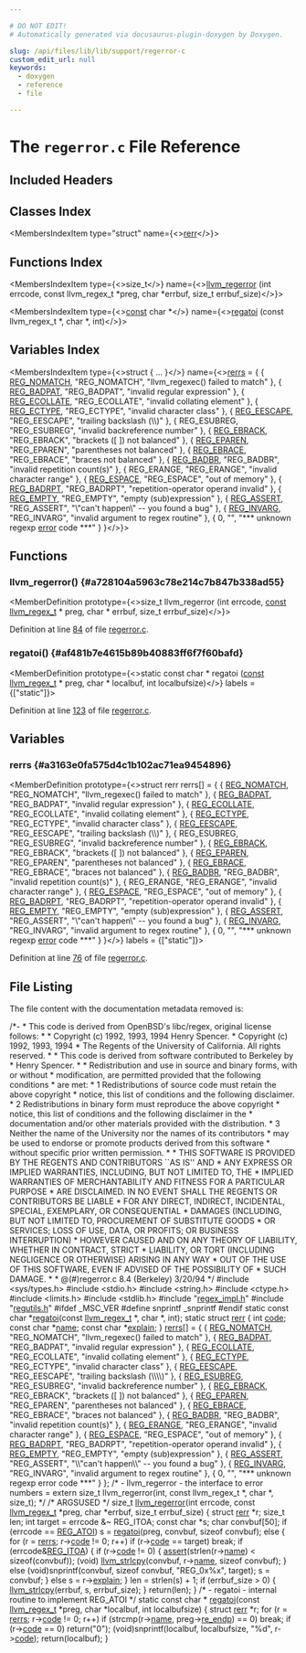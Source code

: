 ```yaml
---

# DO NOT EDIT!
# Automatically generated via docusaurus-plugin-doxygen by Doxygen.

slug: /api/files/lib/lib/support/regerror-c
custom_edit_url: null
keywords:
  - doxygen
  - reference
  - file

---
```





# The `regerror.c` File Reference

<DoxygenPage pluginConfig={pluginConfig}>



## Included Headers

<IncludesList>
<IncludesListItem
  filePath="sys/types.h"
  permalink=""
  isLocal="false" />
<IncludesListItem
  filePath="stdio.h"
  permalink=""
  isLocal="false" />
<IncludesListItem
  filePath="string.h"
  permalink=""
  isLocal="false" />
<IncludesListItem
  filePath="ctype.h"
  permalink=""
  isLocal="false" />
<IncludesListItem
  filePath="limits.h"
  permalink=""
  isLocal="false" />
<IncludesListItem
  filePath="stdlib.h"
  permalink=""
  isLocal="false" />
<IncludesListItem
  filePath="regex_impl.h"
  permalink="/docs/api/files/lib/lib/support/regex-impl-h"
  isLocal="true" />
<IncludesListItem
  filePath="regutils.h"
  permalink="/docs/api/files/lib/lib/support/regutils-h"
  isLocal="true" />
</IncludesList>

## Classes Index

<MembersIndex>

<MembersIndexItem
  type="struct"
  name={<><a href="/docs/api/structs/rerr">rerr</a></>}>
</MembersIndexItem>

</MembersIndex>

## Functions Index

<MembersIndex>

<MembersIndexItem
  type={<>size&#95;t</>}
  name={<><a href="#a728104a5963c78e214c7b847b338ad55">llvm&#95;regerror</a> (int errcode, const llvm&#95;regex&#95;t &#42;preg, char &#42;errbuf, size&#95;t errbuf&#95;size)</>}>
</MembersIndexItem>

<MembersIndexItem
  type={<><a href="/docs/api/files/lib/lib/target/lib/target/aarch64/aarch64promoteconstant-cpp/#a90f8350fecae261c25be85d38b451bff">const</a> char &#42;</>}
  name={<><a href="#af481b7e4615b89b40883ff6f7f60bafd">regatoi</a> (const llvm&#95;regex&#95;t &#42;, char &#42;, int)</>}>
</MembersIndexItem>

</MembersIndex>

## Variables Index

<MembersIndex>

<MembersIndexItem
  type={<>struct &#123; ... &#125;</>}
  name={<><a href="#a3163e0fa575d4c1b102ac71ea9454896">rerrs</a> = &#123;
	&#123; <a href="/docs/api/files/lib/lib/support/regex-impl-h/#a183aab34192b1bdc18a56e84759aa210">REG&#95;NOMATCH</a>,	&quot;REG&#95;NOMATCH&quot;,	&quot;llvm&#95;regexec() failed to match&quot; &#125;,
	&#123; <a href="/docs/api/files/lib/lib/support/regex-impl-h/#ad7e13616a54be821d6b686d8b2587401">REG&#95;BADPAT</a>,	&quot;REG&#95;BADPAT&quot;,	&quot;invalid regular expression&quot; &#125;,
	&#123; <a href="/docs/api/files/lib/lib/support/regex-impl-h/#ac8233bd7398fdb236c8dadf7abebb8a3">REG&#95;ECOLLATE</a>,	&quot;REG&#95;ECOLLATE&quot;,	&quot;invalid collating element&quot; &#125;,
	&#123; <a href="/docs/api/files/lib/lib/support/regex-impl-h/#a16d4f054978e6b70c2672145435a7917">REG&#95;ECTYPE</a>,	&quot;REG&#95;ECTYPE&quot;,	&quot;invalid character class&quot; &#125;,
	&#123; <a href="/docs/api/files/lib/lib/support/regex-impl-h/#a3c04bdcb329fb937154b2b47b2c0c2e0">REG&#95;EESCAPE</a>,	&quot;REG&#95;EESCAPE&quot;,	&quot;trailing backslash (\\\\)&quot; &#125;,
	&#123; REG&#95;ESUBREG,	&quot;REG&#95;ESUBREG&quot;,	&quot;invalid backreference number&quot; &#125;,
	&#123; <a href="/docs/api/files/lib/lib/support/regex-impl-h/#a1e0ef4e0e9d4b184f1b21285cee16c81">REG&#95;EBRACK</a>,	&quot;REG&#95;EBRACK&quot;,	&quot;brackets (&#91; &#93;) not balanced&quot; &#125;,
	&#123; <a href="/docs/api/files/lib/lib/support/regex-impl-h/#ad059816a7c4eb7e2193aadc66627a976">REG&#95;EPAREN</a>,	&quot;REG&#95;EPAREN&quot;,	&quot;parentheses not balanced&quot; &#125;,
	&#123; <a href="/docs/api/files/lib/lib/support/regex-impl-h/#ad0065762ae9d5301a00eddb6242f104b">REG&#95;EBRACE</a>,	&quot;REG&#95;EBRACE&quot;,	&quot;braces not balanced&quot; &#125;,
	&#123; <a href="/docs/api/files/lib/lib/support/regex-impl-h/#aa4693ad3584b57edf162fa492f85c16f">REG&#95;BADBR</a>,	&quot;REG&#95;BADBR&quot;,	&quot;invalid repetition count(s)&quot; &#125;,
	&#123; REG&#95;ERANGE,	&quot;REG&#95;ERANGE&quot;,	&quot;invalid character range&quot; &#125;,
	&#123; <a href="/docs/api/files/lib/lib/support/regex-impl-h/#ae0ee85477e8756f1cf2d7fab21e56235">REG&#95;ESPACE</a>,	&quot;REG&#95;ESPACE&quot;,	&quot;out of memory&quot; &#125;,
	&#123; <a href="/docs/api/files/lib/lib/support/regex-impl-h/#a377356d91031028d3c2d6960b6fb3ac0">REG&#95;BADRPT</a>,	&quot;REG&#95;BADRPT&quot;,	&quot;repetition-operator operand invalid&quot; &#125;,
	&#123; <a href="/docs/api/files/lib/lib/support/regex-impl-h/#ab974b0d779831c3f7ba76a70748d7e71">REG&#95;EMPTY</a>,	&quot;REG&#95;EMPTY&quot;,	&quot;empty (sub)expression&quot; &#125;,
	&#123; <a href="/docs/api/files/lib/lib/support/regex-impl-h/#a284ab151886dcb8b211f21a8a0d36d78">REG&#95;ASSERT</a>,	&quot;REG&#95;ASSERT&quot;,	&quot;\\&quot;can&#39;t happen\\&quot; -- you found a bug&quot; &#125;,
	&#123; <a href="/docs/api/files/lib/lib/support/regex-impl-h/#a5dba69255d33bbff71dc102cd9d5477e">REG&#95;INVARG</a>,	&quot;REG&#95;INVARG&quot;,	&quot;invalid argument to regex routine&quot; &#125;,
	&#123; 0,		&quot;&quot;,		&quot;&#42;&#42;&#42; unknown regexp <a href="/docs/api/files/lib/lib/debuginfo/lib/debuginfo/codeview/symbolrecordmapping-cpp/#a9cdf893c7d17e47fa1ed8bebf92a5da4">error</a> code &#42;&#42;&#42;&quot; &#125;
&#125;</>}>
</MembersIndexItem>

</MembersIndex>


<SectionDefinition>

## Functions

### llvm&#95;regerror() {#a728104a5963c78e214c7b847b338ad55}

<MemberDefinition
  prototype={<>size&#95;t llvm&#95;regerror (int errcode, <a href="/docs/api/files/lib/lib/target/lib/target/aarch64/aarch64promoteconstant-cpp/#a90f8350fecae261c25be85d38b451bff">const</a> <a href="/docs/api/files/lib/lib/support/regex-impl-h/#a14d8a63433f444e7352b4e931cf33335">llvm&#95;regex&#95;t</a> &#42; preg, char &#42; errbuf, size&#95;t errbuf_size)</>}>

Definition at line <a href="#l00084">84</a> of file <a href="/docs/api/files/lib/lib/support/regerror-c">regerror.c</a>.
</MemberDefinition>

### regatoi() {#af481b7e4615b89b40883ff6f7f60bafd}

<MemberDefinition
  prototype={<>static const char &#42; regatoi (<a href="/docs/api/files/lib/lib/target/lib/target/aarch64/aarch64promoteconstant-cpp/#a90f8350fecae261c25be85d38b451bff">const</a> <a href="/docs/api/files/lib/lib/support/regex-impl-h/#a14d8a63433f444e7352b4e931cf33335">llvm&#95;regex&#95;t</a> &#42; preg, char &#42; localbuf, int localbufsize)</>}
  labels = {["static"]}>

Definition at line <a href="#l00123">123</a> of file <a href="/docs/api/files/lib/lib/support/regerror-c">regerror.c</a>.
</MemberDefinition>

</SectionDefinition>

<SectionDefinition>

## Variables

### rerrs {#a3163e0fa575d4c1b102ac71ea9454896}

<MemberDefinition
  prototype={<>struct rerr rerrs&#91;&#93; = &#123;
	&#123; <a href="/docs/api/files/lib/lib/support/regex-impl-h/#a183aab34192b1bdc18a56e84759aa210">REG&#95;NOMATCH</a>,	&quot;REG&#95;NOMATCH&quot;,	&quot;llvm&#95;regexec() failed to match&quot; &#125;,
	&#123; <a href="/docs/api/files/lib/lib/support/regex-impl-h/#ad7e13616a54be821d6b686d8b2587401">REG&#95;BADPAT</a>,	&quot;REG&#95;BADPAT&quot;,	&quot;invalid regular expression&quot; &#125;,
	&#123; <a href="/docs/api/files/lib/lib/support/regex-impl-h/#ac8233bd7398fdb236c8dadf7abebb8a3">REG&#95;ECOLLATE</a>,	&quot;REG&#95;ECOLLATE&quot;,	&quot;invalid collating element&quot; &#125;,
	&#123; <a href="/docs/api/files/lib/lib/support/regex-impl-h/#a16d4f054978e6b70c2672145435a7917">REG&#95;ECTYPE</a>,	&quot;REG&#95;ECTYPE&quot;,	&quot;invalid character class&quot; &#125;,
	&#123; <a href="/docs/api/files/lib/lib/support/regex-impl-h/#a3c04bdcb329fb937154b2b47b2c0c2e0">REG&#95;EESCAPE</a>,	&quot;REG&#95;EESCAPE&quot;,	&quot;trailing backslash (\\\\)&quot; &#125;,
	&#123; REG&#95;ESUBREG,	&quot;REG&#95;ESUBREG&quot;,	&quot;invalid backreference number&quot; &#125;,
	&#123; <a href="/docs/api/files/lib/lib/support/regex-impl-h/#a1e0ef4e0e9d4b184f1b21285cee16c81">REG&#95;EBRACK</a>,	&quot;REG&#95;EBRACK&quot;,	&quot;brackets (&#91; &#93;) not balanced&quot; &#125;,
	&#123; <a href="/docs/api/files/lib/lib/support/regex-impl-h/#ad059816a7c4eb7e2193aadc66627a976">REG&#95;EPAREN</a>,	&quot;REG&#95;EPAREN&quot;,	&quot;parentheses not balanced&quot; &#125;,
	&#123; <a href="/docs/api/files/lib/lib/support/regex-impl-h/#ad0065762ae9d5301a00eddb6242f104b">REG&#95;EBRACE</a>,	&quot;REG&#95;EBRACE&quot;,	&quot;braces not balanced&quot; &#125;,
	&#123; <a href="/docs/api/files/lib/lib/support/regex-impl-h/#aa4693ad3584b57edf162fa492f85c16f">REG&#95;BADBR</a>,	&quot;REG&#95;BADBR&quot;,	&quot;invalid repetition count(s)&quot; &#125;,
	&#123; REG&#95;ERANGE,	&quot;REG&#95;ERANGE&quot;,	&quot;invalid character range&quot; &#125;,
	&#123; <a href="/docs/api/files/lib/lib/support/regex-impl-h/#ae0ee85477e8756f1cf2d7fab21e56235">REG&#95;ESPACE</a>,	&quot;REG&#95;ESPACE&quot;,	&quot;out of memory&quot; &#125;,
	&#123; <a href="/docs/api/files/lib/lib/support/regex-impl-h/#a377356d91031028d3c2d6960b6fb3ac0">REG&#95;BADRPT</a>,	&quot;REG&#95;BADRPT&quot;,	&quot;repetition-operator operand invalid&quot; &#125;,
	&#123; <a href="/docs/api/files/lib/lib/support/regex-impl-h/#ab974b0d779831c3f7ba76a70748d7e71">REG&#95;EMPTY</a>,	&quot;REG&#95;EMPTY&quot;,	&quot;empty (sub)expression&quot; &#125;,
	&#123; <a href="/docs/api/files/lib/lib/support/regex-impl-h/#a284ab151886dcb8b211f21a8a0d36d78">REG&#95;ASSERT</a>,	&quot;REG&#95;ASSERT&quot;,	&quot;\\&quot;can&#39;t happen\\&quot; -- you found a bug&quot; &#125;,
	&#123; <a href="/docs/api/files/lib/lib/support/regex-impl-h/#a5dba69255d33bbff71dc102cd9d5477e">REG&#95;INVARG</a>,	&quot;REG&#95;INVARG&quot;,	&quot;invalid argument to regex routine&quot; &#125;,
	&#123; 0,		&quot;&quot;,		&quot;&#42;&#42;&#42; unknown regexp <a href="/docs/api/files/lib/lib/debuginfo/lib/debuginfo/codeview/symbolrecordmapping-cpp/#a9cdf893c7d17e47fa1ed8bebf92a5da4">error</a> code &#42;&#42;&#42;&quot; &#125;
&#125;</>}
  labels = {["static"]}>

Definition at line <a href="#l00076">76</a> of file <a href="/docs/api/files/lib/lib/support/regerror-c">regerror.c</a>.
</MemberDefinition>

</SectionDefinition>

## File Listing

The file content with the documentation metadata removed is:

<ProgramListing>

<Link id="l00001" /><CodeLine lineNumber="1"><Highlight kind="comment">/&#42;-</Highlight></CodeLine>
<Link id="l00002" /><CodeLine lineNumber="2"><Highlight kind="comment"> &#42; This code is derived from OpenBSD&#39;s libc/regex, original license follows:</Highlight></CodeLine>
<Link id="l00003" /><CodeLine lineNumber="3"><Highlight kind="comment"> &#42;</Highlight></CodeLine>
<Link id="l00004" /><CodeLine lineNumber="4"><Highlight kind="comment"> &#42; Copyright (c) 1992, 1993, 1994 Henry Spencer.</Highlight></CodeLine>
<Link id="l00005" /><CodeLine lineNumber="5"><Highlight kind="comment"> &#42; Copyright (c) 1992, 1993, 1994</Highlight></CodeLine>
<Link id="l00006" /><CodeLine lineNumber="6"><Highlight kind="comment"> &#42;  The Regents of the University of California.  All rights reserved.</Highlight></CodeLine>
<Link id="l00007" /><CodeLine lineNumber="7"><Highlight kind="comment"> &#42;</Highlight></CodeLine>
<Link id="l00008" /><CodeLine lineNumber="8"><Highlight kind="comment"> &#42; This code is derived from software contributed to Berkeley by</Highlight></CodeLine>
<Link id="l00009" /><CodeLine lineNumber="9"><Highlight kind="comment"> &#42; Henry Spencer.</Highlight></CodeLine>
<Link id="l00010" /><CodeLine lineNumber="10"><Highlight kind="comment"> &#42;</Highlight></CodeLine>
<Link id="l00011" /><CodeLine lineNumber="11"><Highlight kind="comment"> &#42; Redistribution and use in source and binary forms, with or without</Highlight></CodeLine>
<Link id="l00012" /><CodeLine lineNumber="12"><Highlight kind="comment"> &#42; modification, are permitted provided that the following conditions</Highlight></CodeLine>
<Link id="l00013" /><CodeLine lineNumber="13"><Highlight kind="comment"> &#42; are met:</Highlight></CodeLine>
<Link id="l00014" /><CodeLine lineNumber="14"><Highlight kind="comment"> &#42; 1 Redistributions of source code must retain the above copyright</Highlight></CodeLine>
<Link id="l00015" /><CodeLine lineNumber="15"><Highlight kind="comment"> &#42;    notice, this list of conditions and the following disclaimer.</Highlight></CodeLine>
<Link id="l00016" /><CodeLine lineNumber="16"><Highlight kind="comment"> &#42; 2 Redistributions in binary form must reproduce the above copyright</Highlight></CodeLine>
<Link id="l00017" /><CodeLine lineNumber="17"><Highlight kind="comment"> &#42;    notice, this list of conditions and the following disclaimer in the</Highlight></CodeLine>
<Link id="l00018" /><CodeLine lineNumber="18"><Highlight kind="comment"> &#42;    documentation and/or other materials provided with the distribution.</Highlight></CodeLine>
<Link id="l00019" /><CodeLine lineNumber="19"><Highlight kind="comment"> &#42; 3 Neither the name of the University nor the names of its contributors</Highlight></CodeLine>
<Link id="l00020" /><CodeLine lineNumber="20"><Highlight kind="comment"> &#42;    may be used to endorse or promote products derived from this software</Highlight></CodeLine>
<Link id="l00021" /><CodeLine lineNumber="21"><Highlight kind="comment"> &#42;    without specific prior written permission.</Highlight></CodeLine>
<Link id="l00022" /><CodeLine lineNumber="22"><Highlight kind="comment"> &#42;</Highlight></CodeLine>
<Link id="l00023" /><CodeLine lineNumber="23"><Highlight kind="comment"> &#42; THIS SOFTWARE IS PROVIDED BY THE REGENTS AND CONTRIBUTORS &#96;&#96;AS IS&#39;&#39; AND</Highlight></CodeLine>
<Link id="l00024" /><CodeLine lineNumber="24"><Highlight kind="comment"> &#42; ANY EXPRESS OR IMPLIED WARRANTIES, INCLUDING, BUT NOT LIMITED TO, THE</Highlight></CodeLine>
<Link id="l00025" /><CodeLine lineNumber="25"><Highlight kind="comment"> &#42; IMPLIED WARRANTIES OF MERCHANTABILITY AND FITNESS FOR A PARTICULAR PURPOSE</Highlight></CodeLine>
<Link id="l00026" /><CodeLine lineNumber="26"><Highlight kind="comment"> &#42; ARE DISCLAIMED.  IN NO EVENT SHALL THE REGENTS OR CONTRIBUTORS BE LIABLE</Highlight></CodeLine>
<Link id="l00027" /><CodeLine lineNumber="27"><Highlight kind="comment"> &#42; FOR ANY DIRECT, INDIRECT, INCIDENTAL, SPECIAL, EXEMPLARY, OR CONSEQUENTIAL</Highlight></CodeLine>
<Link id="l00028" /><CodeLine lineNumber="28"><Highlight kind="comment"> &#42; DAMAGES (INCLUDING, BUT NOT LIMITED TO, PROCUREMENT OF SUBSTITUTE GOODS</Highlight></CodeLine>
<Link id="l00029" /><CodeLine lineNumber="29"><Highlight kind="comment"> &#42; OR SERVICES; LOSS OF USE, DATA, OR PROFITS; OR BUSINESS INTERRUPTION)</Highlight></CodeLine>
<Link id="l00030" /><CodeLine lineNumber="30"><Highlight kind="comment"> &#42; HOWEVER CAUSED AND ON ANY THEORY OF LIABILITY, WHETHER IN CONTRACT, STRICT</Highlight></CodeLine>
<Link id="l00031" /><CodeLine lineNumber="31"><Highlight kind="comment"> &#42; LIABILITY, OR TORT (INCLUDING NEGLIGENCE OR OTHERWISE) ARISING IN ANY WAY</Highlight></CodeLine>
<Link id="l00032" /><CodeLine lineNumber="32"><Highlight kind="comment"> &#42; OUT OF THE USE OF THIS SOFTWARE, EVEN IF ADVISED OF THE POSSIBILITY OF</Highlight></CodeLine>
<Link id="l00033" /><CodeLine lineNumber="33"><Highlight kind="comment"> &#42; SUCH DAMAGE.</Highlight></CodeLine>
<Link id="l00034" /><CodeLine lineNumber="34"><Highlight kind="comment"> &#42;</Highlight></CodeLine>
<Link id="l00035" /><CodeLine lineNumber="35"><Highlight kind="comment"> &#42;  @(#)regerror.c  8.4 (Berkeley) 3/20/94</Highlight></CodeLine>
<Link id="l00036" /><CodeLine lineNumber="36"><Highlight kind="comment"> &#42;/</Highlight><Highlight kind="normal"></Highlight></CodeLine>
<Link id="l00037" /><CodeLine lineNumber="37"><Highlight kind="normal"></Highlight></CodeLine>
<Link id="l00038" /><CodeLine lineNumber="38"><Highlight kind="normal"></Highlight><Highlight kind="preprocessor">#include &lt;sys/types.h&gt;</Highlight><Highlight kind="normal"></Highlight></CodeLine>
<Link id="l00039" /><CodeLine lineNumber="39"><Highlight kind="normal"></Highlight><Highlight kind="preprocessor">#include &lt;stdio.h&gt;</Highlight><Highlight kind="normal"></Highlight></CodeLine>
<Link id="l00040" /><CodeLine lineNumber="40"><Highlight kind="normal"></Highlight><Highlight kind="preprocessor">#include &lt;string.h&gt;</Highlight><Highlight kind="normal"></Highlight></CodeLine>
<Link id="l00041" /><CodeLine lineNumber="41"><Highlight kind="normal"></Highlight><Highlight kind="preprocessor">#include &lt;ctype.h&gt;</Highlight><Highlight kind="normal"></Highlight></CodeLine>
<Link id="l00042" /><CodeLine lineNumber="42"><Highlight kind="normal"></Highlight><Highlight kind="preprocessor">#include &lt;limits.h&gt;</Highlight><Highlight kind="normal"></Highlight></CodeLine>
<Link id="l00043" /><CodeLine lineNumber="43"><Highlight kind="normal"></Highlight><Highlight kind="preprocessor">#include &lt;stdlib.h&gt;</Highlight><Highlight kind="normal"></Highlight></CodeLine>
<Link id="l00044" /><CodeLine lineNumber="44"><Highlight kind="normal"></Highlight><Highlight kind="preprocessor">#include &quot;<a href="/docs/api/files/lib/lib/support/regex-impl-h">regex&#95;impl.h</a>&quot;</Highlight><Highlight kind="normal"></Highlight></CodeLine>
<Link id="l00045" /><CodeLine lineNumber="45"><Highlight kind="normal"></Highlight></CodeLine>
<Link id="l00046" /><CodeLine lineNumber="46"><Highlight kind="normal"></Highlight><Highlight kind="preprocessor">#include &quot;<a href="/docs/api/files/lib/lib/support/regutils-h">regutils.h</a>&quot;</Highlight><Highlight kind="normal"></Highlight></CodeLine>
<Link id="l00047" /><CodeLine lineNumber="47"><Highlight kind="normal"></Highlight></CodeLine>
<Link id="l00048" /><CodeLine lineNumber="48"><Highlight kind="normal"></Highlight><Highlight kind="preprocessor">#ifdef &#95;MSC&#95;VER</Highlight><Highlight kind="normal"></Highlight></CodeLine>
<Link id="l00049" /><CodeLine lineNumber="49"><Highlight kind="normal"></Highlight><Highlight kind="preprocessor">#define snprintf &#95;snprintf</Highlight><Highlight kind="normal"></Highlight></CodeLine>
<Link id="l00050" /><CodeLine lineNumber="50"><Highlight kind="normal"></Highlight><Highlight kind="preprocessor">#endif</Highlight><Highlight kind="normal"></Highlight></CodeLine>
<Link id="l00051" /><CodeLine lineNumber="51"><Highlight kind="normal"></Highlight></CodeLine>
<Link id="l00052" /><CodeLine lineNumber="52"><Highlight kind="normal"></Highlight><Highlight kind="keyword">static</Highlight><Highlight kind="normal"> </Highlight><Highlight kind="keyword">const</Highlight><Highlight kind="normal"> </Highlight><Highlight kind="keywordtype">char</Highlight><Highlight kind="normal"> &#42;<a href="#af481b7e4615b89b40883ff6f7f60bafd">regatoi</a>(</Highlight><Highlight kind="keyword">const</Highlight><Highlight kind="normal"> <a href="/docs/api/files/lib/lib/support/regex-impl-h/#a14d8a63433f444e7352b4e931cf33335">llvm&#95;regex&#95;t</a> &#42;, </Highlight><Highlight kind="keywordtype">char</Highlight><Highlight kind="normal"> &#42;, </Highlight><Highlight kind="keywordtype">int</Highlight><Highlight kind="normal">);</Highlight></CodeLine>
<Link id="l00053" /><CodeLine lineNumber="53"><Highlight kind="normal"></Highlight></CodeLine>
<Link id="l00054" /><CodeLine lineNumber="54" lineLink="/docs/api/structs/rerr"><Highlight kind="normal"></Highlight><Highlight kind="keyword">static</Highlight><Highlight kind="normal"> </Highlight><Highlight kind="keyword">struct </Highlight><Highlight kind="normal"><a href="/docs/api/structs/rerr">rerr</a> &#123;</Highlight></CodeLine>
<Link id="l00055" /><CodeLine lineNumber="55" lineLink="/docs/api/structs/rerr/#a0bbc574398805ac6226a74745d8a8215"><Highlight kind="normal">  </Highlight><Highlight kind="keywordtype">int</Highlight><Highlight kind="normal"> <a href="/docs/api/structs/rerr/#a0bbc574398805ac6226a74745d8a8215">code</a>;</Highlight></CodeLine>
<Link id="l00056" /><CodeLine lineNumber="56" lineLink="/docs/api/structs/rerr/#a2f69e340c9f6404032c5f9d5ea84245b"><Highlight kind="normal">  </Highlight><Highlight kind="keyword">const</Highlight><Highlight kind="normal"> </Highlight><Highlight kind="keywordtype">char</Highlight><Highlight kind="normal"> &#42;<a href="/docs/api/structs/rerr/#a2f69e340c9f6404032c5f9d5ea84245b">name</a>;</Highlight></CodeLine>
<Link id="l00057" /><CodeLine lineNumber="57" lineLink="/docs/api/structs/rerr/#a00db6e0c7d6449af27fff2afdb4155ea"><Highlight kind="normal">  </Highlight><Highlight kind="keyword">const</Highlight><Highlight kind="normal"> </Highlight><Highlight kind="keywordtype">char</Highlight><Highlight kind="normal"> &#42;<a href="/docs/api/structs/rerr/#a00db6e0c7d6449af27fff2afdb4155ea">explain</a>;</Highlight></CodeLine>
<Link id="l00058" /><CodeLine lineNumber="58"><Highlight kind="normal">&#125; <a href="#a3163e0fa575d4c1b102ac71ea9454896">rerrs</a>&#91;&#93; = &#123;</Highlight></CodeLine>
<Link id="l00059" /><CodeLine lineNumber="59"><Highlight kind="normal">  &#123; <a href="/docs/api/files/lib/lib/support/regex-impl-h/#a183aab34192b1bdc18a56e84759aa210">REG&#95;NOMATCH</a>,  </Highlight><Highlight kind="stringliteral">&quot;REG&#95;NOMATCH&quot;</Highlight><Highlight kind="normal">,  </Highlight><Highlight kind="stringliteral">&quot;llvm&#95;regexec() failed to match&quot;</Highlight><Highlight kind="normal"> &#125;,</Highlight></CodeLine>
<Link id="l00060" /><CodeLine lineNumber="60"><Highlight kind="normal">  &#123; <a href="/docs/api/files/lib/lib/support/regex-impl-h/#ad7e13616a54be821d6b686d8b2587401">REG&#95;BADPAT</a>, </Highlight><Highlight kind="stringliteral">&quot;REG&#95;BADPAT&quot;</Highlight><Highlight kind="normal">, </Highlight><Highlight kind="stringliteral">&quot;invalid regular expression&quot;</Highlight><Highlight kind="normal"> &#125;,</Highlight></CodeLine>
<Link id="l00061" /><CodeLine lineNumber="61"><Highlight kind="normal">  &#123; <a href="/docs/api/files/lib/lib/support/regex-impl-h/#ac8233bd7398fdb236c8dadf7abebb8a3">REG&#95;ECOLLATE</a>, </Highlight><Highlight kind="stringliteral">&quot;REG&#95;ECOLLATE&quot;</Highlight><Highlight kind="normal">, </Highlight><Highlight kind="stringliteral">&quot;invalid collating element&quot;</Highlight><Highlight kind="normal"> &#125;,</Highlight></CodeLine>
<Link id="l00062" /><CodeLine lineNumber="62"><Highlight kind="normal">  &#123; <a href="/docs/api/files/lib/lib/support/regex-impl-h/#a16d4f054978e6b70c2672145435a7917">REG&#95;ECTYPE</a>, </Highlight><Highlight kind="stringliteral">&quot;REG&#95;ECTYPE&quot;</Highlight><Highlight kind="normal">, </Highlight><Highlight kind="stringliteral">&quot;invalid character class&quot;</Highlight><Highlight kind="normal"> &#125;,</Highlight></CodeLine>
<Link id="l00063" /><CodeLine lineNumber="63"><Highlight kind="normal">  &#123; <a href="/docs/api/files/lib/lib/support/regex-impl-h/#a3c04bdcb329fb937154b2b47b2c0c2e0">REG&#95;EESCAPE</a>,  </Highlight><Highlight kind="stringliteral">&quot;REG&#95;EESCAPE&quot;</Highlight><Highlight kind="normal">,  </Highlight><Highlight kind="stringliteral">&quot;trailing backslash (\\\\)&quot;</Highlight><Highlight kind="normal"> &#125;,</Highlight></CodeLine>
<Link id="l00064" /><CodeLine lineNumber="64"><Highlight kind="normal">  &#123; <a href="/docs/api/files/lib/lib/support/regex-impl-h/#a93635e62856bab30bab8d0bc400ff07d">REG&#95;ESUBREG</a>,  </Highlight><Highlight kind="stringliteral">&quot;REG&#95;ESUBREG&quot;</Highlight><Highlight kind="normal">,  </Highlight><Highlight kind="stringliteral">&quot;invalid backreference number&quot;</Highlight><Highlight kind="normal"> &#125;,</Highlight></CodeLine>
<Link id="l00065" /><CodeLine lineNumber="65"><Highlight kind="normal">  &#123; <a href="/docs/api/files/lib/lib/support/regex-impl-h/#a1e0ef4e0e9d4b184f1b21285cee16c81">REG&#95;EBRACK</a>, </Highlight><Highlight kind="stringliteral">&quot;REG&#95;EBRACK&quot;</Highlight><Highlight kind="normal">, </Highlight><Highlight kind="stringliteral">&quot;brackets (&#91; &#93;) not balanced&quot;</Highlight><Highlight kind="normal"> &#125;,</Highlight></CodeLine>
<Link id="l00066" /><CodeLine lineNumber="66"><Highlight kind="normal">  &#123; <a href="/docs/api/files/lib/lib/support/regex-impl-h/#ad059816a7c4eb7e2193aadc66627a976">REG&#95;EPAREN</a>, </Highlight><Highlight kind="stringliteral">&quot;REG&#95;EPAREN&quot;</Highlight><Highlight kind="normal">, </Highlight><Highlight kind="stringliteral">&quot;parentheses not balanced&quot;</Highlight><Highlight kind="normal"> &#125;,</Highlight></CodeLine>
<Link id="l00067" /><CodeLine lineNumber="67"><Highlight kind="normal">  &#123; <a href="/docs/api/files/lib/lib/support/regex-impl-h/#ad0065762ae9d5301a00eddb6242f104b">REG&#95;EBRACE</a>, </Highlight><Highlight kind="stringliteral">&quot;REG&#95;EBRACE&quot;</Highlight><Highlight kind="normal">, </Highlight><Highlight kind="stringliteral">&quot;braces not balanced&quot;</Highlight><Highlight kind="normal"> &#125;,</Highlight></CodeLine>
<Link id="l00068" /><CodeLine lineNumber="68"><Highlight kind="normal">  &#123; <a href="/docs/api/files/lib/lib/support/regex-impl-h/#aa4693ad3584b57edf162fa492f85c16f">REG&#95;BADBR</a>,  </Highlight><Highlight kind="stringliteral">&quot;REG&#95;BADBR&quot;</Highlight><Highlight kind="normal">,  </Highlight><Highlight kind="stringliteral">&quot;invalid repetition count(s)&quot;</Highlight><Highlight kind="normal"> &#125;,</Highlight></CodeLine>
<Link id="l00069" /><CodeLine lineNumber="69"><Highlight kind="normal">  &#123; <a href="/docs/api/files/lib/lib/support/regex-impl-h/#a92147e11843057bc3c9a5b2a2f682b14">REG&#95;ERANGE</a>, </Highlight><Highlight kind="stringliteral">&quot;REG&#95;ERANGE&quot;</Highlight><Highlight kind="normal">, </Highlight><Highlight kind="stringliteral">&quot;invalid character range&quot;</Highlight><Highlight kind="normal"> &#125;,</Highlight></CodeLine>
<Link id="l00070" /><CodeLine lineNumber="70"><Highlight kind="normal">  &#123; <a href="/docs/api/files/lib/lib/support/regex-impl-h/#ae0ee85477e8756f1cf2d7fab21e56235">REG&#95;ESPACE</a>, </Highlight><Highlight kind="stringliteral">&quot;REG&#95;ESPACE&quot;</Highlight><Highlight kind="normal">, </Highlight><Highlight kind="stringliteral">&quot;out of memory&quot;</Highlight><Highlight kind="normal"> &#125;,</Highlight></CodeLine>
<Link id="l00071" /><CodeLine lineNumber="71"><Highlight kind="normal">  &#123; <a href="/docs/api/files/lib/lib/support/regex-impl-h/#a377356d91031028d3c2d6960b6fb3ac0">REG&#95;BADRPT</a>, </Highlight><Highlight kind="stringliteral">&quot;REG&#95;BADRPT&quot;</Highlight><Highlight kind="normal">, </Highlight><Highlight kind="stringliteral">&quot;repetition-operator operand invalid&quot;</Highlight><Highlight kind="normal"> &#125;,</Highlight></CodeLine>
<Link id="l00072" /><CodeLine lineNumber="72"><Highlight kind="normal">  &#123; <a href="/docs/api/files/lib/lib/support/regex-impl-h/#ab974b0d779831c3f7ba76a70748d7e71">REG&#95;EMPTY</a>,  </Highlight><Highlight kind="stringliteral">&quot;REG&#95;EMPTY&quot;</Highlight><Highlight kind="normal">,  </Highlight><Highlight kind="stringliteral">&quot;empty (sub)expression&quot;</Highlight><Highlight kind="normal"> &#125;,</Highlight></CodeLine>
<Link id="l00073" /><CodeLine lineNumber="73"><Highlight kind="normal">  &#123; <a href="/docs/api/files/lib/lib/support/regex-impl-h/#a284ab151886dcb8b211f21a8a0d36d78">REG&#95;ASSERT</a>, </Highlight><Highlight kind="stringliteral">&quot;REG&#95;ASSERT&quot;</Highlight><Highlight kind="normal">, </Highlight><Highlight kind="stringliteral">&quot;\\&quot;can&#39;t happen\\&quot; -- you found a bug&quot;</Highlight><Highlight kind="normal"> &#125;,</Highlight></CodeLine>
<Link id="l00074" /><CodeLine lineNumber="74"><Highlight kind="normal">  &#123; <a href="/docs/api/files/lib/lib/support/regex-impl-h/#a5dba69255d33bbff71dc102cd9d5477e">REG&#95;INVARG</a>, </Highlight><Highlight kind="stringliteral">&quot;REG&#95;INVARG&quot;</Highlight><Highlight kind="normal">, </Highlight><Highlight kind="stringliteral">&quot;invalid argument to regex routine&quot;</Highlight><Highlight kind="normal"> &#125;,</Highlight></CodeLine>
<Link id="l00075" /><CodeLine lineNumber="75"><Highlight kind="normal">  &#123; 0,    </Highlight><Highlight kind="stringliteral">&quot;&quot;</Highlight><Highlight kind="normal">,   </Highlight><Highlight kind="stringliteral">&quot;&#42;&#42;&#42; unknown regexp error code &#42;&#42;&#42;&quot;</Highlight><Highlight kind="normal"> &#125;</Highlight></CodeLine>
<Link id="l00076" /><CodeLine lineNumber="76" lineLink="#a3163e0fa575d4c1b102ac71ea9454896"><Highlight kind="normal">&#125;;</Highlight></CodeLine>
<Link id="l00077" /><CodeLine lineNumber="77"><Highlight kind="normal"></Highlight></CodeLine>
<Link id="l00078" /><CodeLine lineNumber="78"><Highlight kind="normal"></Highlight><Highlight kind="comment">/&#42;</Highlight></CodeLine>
<Link id="l00079" /><CodeLine lineNumber="79"><Highlight kind="comment"> - llvm&#95;regerror - the interface to error numbers</Highlight></CodeLine>
<Link id="l00080" /><CodeLine lineNumber="80"><Highlight kind="comment"> = extern size&#95;t llvm&#95;regerror(int, const llvm&#95;regex&#95;t &#42;, char &#42;, size&#95;t);</Highlight></CodeLine>
<Link id="l00081" /><CodeLine lineNumber="81"><Highlight kind="comment"> &#42;/</Highlight><Highlight kind="normal"></Highlight></CodeLine>
<Link id="l00082" /><CodeLine lineNumber="82"><Highlight kind="normal"></Highlight><Highlight kind="comment">/&#42; ARGSUSED &#42;/</Highlight><Highlight kind="normal"></Highlight></CodeLine>
<Link id="l00083" /><CodeLine lineNumber="83"><Highlight kind="normal"></Highlight><Highlight kind="keywordtype">size&#95;t</Highlight><Highlight kind="normal"></Highlight></CodeLine>
<Link id="l00084" /><CodeLine lineNumber="84" lineLink="#a728104a5963c78e214c7b847b338ad55"><Highlight kind="normal"><a href="#a728104a5963c78e214c7b847b338ad55">llvm&#95;regerror</a>(</Highlight><Highlight kind="keywordtype">int</Highlight><Highlight kind="normal"> errcode, </Highlight><Highlight kind="keyword">const</Highlight><Highlight kind="normal"> <a href="/docs/api/files/lib/lib/support/regex-impl-h/#a14d8a63433f444e7352b4e931cf33335">llvm&#95;regex&#95;t</a> &#42;preg, </Highlight><Highlight kind="keywordtype">char</Highlight><Highlight kind="normal"> &#42;errbuf, </Highlight><Highlight kind="keywordtype">size&#95;t</Highlight><Highlight kind="normal"> errbuf&#95;size)</Highlight></CodeLine>
<Link id="l00085" /><CodeLine lineNumber="85"><Highlight kind="normal">&#123;</Highlight></CodeLine>
<Link id="l00086" /><CodeLine lineNumber="86"><Highlight kind="normal">  </Highlight><Highlight kind="keyword">struct </Highlight><Highlight kind="normal"><a href="/docs/api/structs/rerr">rerr</a> &#42;r;</Highlight></CodeLine>
<Link id="l00087" /><CodeLine lineNumber="87"><Highlight kind="normal">  </Highlight><Highlight kind="keywordtype">size&#95;t</Highlight><Highlight kind="normal"> len;</Highlight></CodeLine>
<Link id="l00088" /><CodeLine lineNumber="88"><Highlight kind="normal">  </Highlight><Highlight kind="keywordtype">int</Highlight><Highlight kind="normal"> target = errcode &amp;~ REG&#95;ITOA;</Highlight></CodeLine>
<Link id="l00089" /><CodeLine lineNumber="89"><Highlight kind="normal">  </Highlight><Highlight kind="keyword">const</Highlight><Highlight kind="normal"> </Highlight><Highlight kind="keywordtype">char</Highlight><Highlight kind="normal"> &#42;s;</Highlight></CodeLine>
<Link id="l00090" /><CodeLine lineNumber="90"><Highlight kind="normal">  </Highlight><Highlight kind="keywordtype">char</Highlight><Highlight kind="normal"> convbuf&#91;50&#93;;</Highlight></CodeLine>
<Link id="l00091" /><CodeLine lineNumber="91"><Highlight kind="normal"></Highlight></CodeLine>
<Link id="l00092" /><CodeLine lineNumber="92"><Highlight kind="normal">  </Highlight><Highlight kind="keywordflow">if</Highlight><Highlight kind="normal"> (errcode == <a href="/docs/api/files/lib/lib/support/regex-impl-h/#a527188d8a22e439dd6dfa7d909815611">REG&#95;ATOI</a>)</Highlight></CodeLine>
<Link id="l00093" /><CodeLine lineNumber="93"><Highlight kind="normal">    s = <a href="#af481b7e4615b89b40883ff6f7f60bafd">regatoi</a>(preg, convbuf, </Highlight><Highlight kind="keyword">sizeof</Highlight><Highlight kind="normal"> convbuf);</Highlight></CodeLine>
<Link id="l00094" /><CodeLine lineNumber="94"><Highlight kind="normal">  </Highlight><Highlight kind="keywordflow">else</Highlight><Highlight kind="normal"> &#123;</Highlight></CodeLine>
<Link id="l00095" /><CodeLine lineNumber="95"><Highlight kind="normal">    </Highlight><Highlight kind="keywordflow">for</Highlight><Highlight kind="normal"> (r = <a href="#a3163e0fa575d4c1b102ac71ea9454896">rerrs</a>; r-&gt;<a href="/docs/api/structs/rerr/#a0bbc574398805ac6226a74745d8a8215">code</a> != 0; r++)</Highlight></CodeLine>
<Link id="l00096" /><CodeLine lineNumber="96"><Highlight kind="normal">      </Highlight><Highlight kind="keywordflow">if</Highlight><Highlight kind="normal"> (r-&gt;<a href="/docs/api/structs/rerr/#a0bbc574398805ac6226a74745d8a8215">code</a> == target)</Highlight></CodeLine>
<Link id="l00097" /><CodeLine lineNumber="97"><Highlight kind="normal">        </Highlight><Highlight kind="keywordflow">break</Highlight><Highlight kind="normal">;</Highlight></CodeLine>
<Link id="l00098" /><CodeLine lineNumber="98"><Highlight kind="normal">  </Highlight></CodeLine>
<Link id="l00099" /><CodeLine lineNumber="99"><Highlight kind="normal">    </Highlight><Highlight kind="keywordflow">if</Highlight><Highlight kind="normal"> (errcode&amp;<a href="/docs/api/files/lib/lib/support/regex-impl-h/#a2a2cc83a1e03c9821465885213d5af5b">REG&#95;ITOA</a>) &#123;</Highlight></CodeLine>
<Link id="l00100" /><CodeLine lineNumber="100"><Highlight kind="normal">      </Highlight><Highlight kind="keywordflow">if</Highlight><Highlight kind="normal"> (r-&gt;<a href="/docs/api/structs/rerr/#a0bbc574398805ac6226a74745d8a8215">code</a> != 0) &#123;</Highlight></CodeLine>
<Link id="l00101" /><CodeLine lineNumber="101"><Highlight kind="normal">        <a href="/docs/api/files/lib/lib/target/lib/target/amdgpu/silowercontrolflow-cpp/#a4868c5d81c5ccc98c47aeab6244346a0">assert</a>(strlen(r-&gt;<a href="/docs/api/structs/rerr/#a2f69e340c9f6404032c5f9d5ea84245b">name</a>) &lt; </Highlight><Highlight kind="keyword">sizeof</Highlight><Highlight kind="normal">(convbuf));</Highlight></CodeLine>
<Link id="l00102" /><CodeLine lineNumber="102"><Highlight kind="normal">        (void) <a href="/docs/api/files/lib/lib/support/regex-impl-h/#a0665f8b90af5f30c518451a34a94e0aa">llvm&#95;strlcpy</a>(convbuf, r-&gt;<a href="/docs/api/structs/rerr/#a2f69e340c9f6404032c5f9d5ea84245b">name</a>, </Highlight><Highlight kind="keyword">sizeof</Highlight><Highlight kind="normal"> convbuf);</Highlight></CodeLine>
<Link id="l00103" /><CodeLine lineNumber="103"><Highlight kind="normal">      &#125; </Highlight><Highlight kind="keywordflow">else</Highlight><Highlight kind="normal"></Highlight></CodeLine>
<Link id="l00104" /><CodeLine lineNumber="104"><Highlight kind="normal">        (</Highlight><Highlight kind="keywordtype">void</Highlight><Highlight kind="normal">)snprintf(convbuf, </Highlight><Highlight kind="keyword">sizeof</Highlight><Highlight kind="normal"> convbuf,</Highlight></CodeLine>
<Link id="l00105" /><CodeLine lineNumber="105"><Highlight kind="normal">            </Highlight><Highlight kind="stringliteral">&quot;REG&#95;0x%x&quot;</Highlight><Highlight kind="normal">, target);</Highlight></CodeLine>
<Link id="l00106" /><CodeLine lineNumber="106"><Highlight kind="normal">      s = convbuf;</Highlight></CodeLine>
<Link id="l00107" /><CodeLine lineNumber="107"><Highlight kind="normal">    &#125; </Highlight><Highlight kind="keywordflow">else</Highlight><Highlight kind="normal"></Highlight></CodeLine>
<Link id="l00108" /><CodeLine lineNumber="108"><Highlight kind="normal">      s = r-&gt;<a href="/docs/api/structs/rerr/#a00db6e0c7d6449af27fff2afdb4155ea">explain</a>;</Highlight></CodeLine>
<Link id="l00109" /><CodeLine lineNumber="109"><Highlight kind="normal">  &#125;</Highlight></CodeLine>
<Link id="l00110" /><CodeLine lineNumber="110"><Highlight kind="normal"></Highlight></CodeLine>
<Link id="l00111" /><CodeLine lineNumber="111"><Highlight kind="normal">  len = strlen(s) + 1;</Highlight></CodeLine>
<Link id="l00112" /><CodeLine lineNumber="112"><Highlight kind="normal">  </Highlight><Highlight kind="keywordflow">if</Highlight><Highlight kind="normal"> (errbuf&#95;size &gt; 0) &#123;</Highlight></CodeLine>
<Link id="l00113" /><CodeLine lineNumber="113"><Highlight kind="normal">    <a href="/docs/api/files/lib/lib/support/regex-impl-h/#a0665f8b90af5f30c518451a34a94e0aa">llvm&#95;strlcpy</a>(errbuf, s, errbuf&#95;size);</Highlight></CodeLine>
<Link id="l00114" /><CodeLine lineNumber="114"><Highlight kind="normal">  &#125;</Highlight></CodeLine>
<Link id="l00115" /><CodeLine lineNumber="115"><Highlight kind="normal"></Highlight></CodeLine>
<Link id="l00116" /><CodeLine lineNumber="116"><Highlight kind="normal">  </Highlight><Highlight kind="keywordflow">return</Highlight><Highlight kind="normal">(len);</Highlight></CodeLine>
<Link id="l00117" /><CodeLine lineNumber="117"><Highlight kind="normal">&#125;</Highlight></CodeLine>
<Link id="l00118" /><CodeLine lineNumber="118"><Highlight kind="normal"></Highlight></CodeLine>
<Link id="l00119" /><CodeLine lineNumber="119"><Highlight kind="normal"></Highlight><Highlight kind="comment">/&#42;</Highlight></CodeLine>
<Link id="l00120" /><CodeLine lineNumber="120"><Highlight kind="comment"> - regatoi - internal routine to implement REG&#95;ATOI</Highlight></CodeLine>
<Link id="l00121" /><CodeLine lineNumber="121"><Highlight kind="comment"> &#42;/</Highlight><Highlight kind="normal"></Highlight></CodeLine>
<Link id="l00122" /><CodeLine lineNumber="122"><Highlight kind="normal"></Highlight><Highlight kind="keyword">static</Highlight><Highlight kind="normal"> </Highlight><Highlight kind="keyword">const</Highlight><Highlight kind="normal"> </Highlight><Highlight kind="keywordtype">char</Highlight><Highlight kind="normal"> &#42;</Highlight></CodeLine>
<Link id="l00123" /><CodeLine lineNumber="123" lineLink="#af481b7e4615b89b40883ff6f7f60bafd"><Highlight kind="normal"><a href="#af481b7e4615b89b40883ff6f7f60bafd">regatoi</a>(</Highlight><Highlight kind="keyword">const</Highlight><Highlight kind="normal"> <a href="/docs/api/files/lib/lib/support/regex-impl-h/#a14d8a63433f444e7352b4e931cf33335">llvm&#95;regex&#95;t</a> &#42;preg, </Highlight><Highlight kind="keywordtype">char</Highlight><Highlight kind="normal"> &#42;localbuf, </Highlight><Highlight kind="keywordtype">int</Highlight><Highlight kind="normal"> localbufsize)</Highlight></CodeLine>
<Link id="l00124" /><CodeLine lineNumber="124"><Highlight kind="normal">&#123;</Highlight></CodeLine>
<Link id="l00125" /><CodeLine lineNumber="125"><Highlight kind="normal">  </Highlight><Highlight kind="keyword">struct </Highlight><Highlight kind="normal"><a href="/docs/api/structs/rerr">rerr</a> &#42;r;</Highlight></CodeLine>
<Link id="l00126" /><CodeLine lineNumber="126"><Highlight kind="normal"></Highlight></CodeLine>
<Link id="l00127" /><CodeLine lineNumber="127"><Highlight kind="normal">  </Highlight><Highlight kind="keywordflow">for</Highlight><Highlight kind="normal"> (r = <a href="#a3163e0fa575d4c1b102ac71ea9454896">rerrs</a>; r-&gt;<a href="/docs/api/structs/rerr/#a0bbc574398805ac6226a74745d8a8215">code</a> != 0; r++)</Highlight></CodeLine>
<Link id="l00128" /><CodeLine lineNumber="128"><Highlight kind="normal">    </Highlight><Highlight kind="keywordflow">if</Highlight><Highlight kind="normal"> (strcmp(r-&gt;<a href="/docs/api/structs/rerr/#a2f69e340c9f6404032c5f9d5ea84245b">name</a>, preg-&gt;<a href="/docs/api/structs/llvm-regex/#af5da3516ebe39b7fe40315175d49b55a">re&#95;endp</a>) == 0)</Highlight></CodeLine>
<Link id="l00129" /><CodeLine lineNumber="129"><Highlight kind="normal">      </Highlight><Highlight kind="keywordflow">break</Highlight><Highlight kind="normal">;</Highlight></CodeLine>
<Link id="l00130" /><CodeLine lineNumber="130"><Highlight kind="normal">  </Highlight><Highlight kind="keywordflow">if</Highlight><Highlight kind="normal"> (r-&gt;<a href="/docs/api/structs/rerr/#a0bbc574398805ac6226a74745d8a8215">code</a> == 0)</Highlight></CodeLine>
<Link id="l00131" /><CodeLine lineNumber="131"><Highlight kind="normal">    </Highlight><Highlight kind="keywordflow">return</Highlight><Highlight kind="normal">(</Highlight><Highlight kind="stringliteral">&quot;0&quot;</Highlight><Highlight kind="normal">);</Highlight></CodeLine>
<Link id="l00132" /><CodeLine lineNumber="132"><Highlight kind="normal"></Highlight></CodeLine>
<Link id="l00133" /><CodeLine lineNumber="133"><Highlight kind="normal">  (void)snprintf(localbuf, localbufsize, </Highlight><Highlight kind="stringliteral">&quot;%d&quot;</Highlight><Highlight kind="normal">, r-&gt;<a href="/docs/api/structs/rerr/#a0bbc574398805ac6226a74745d8a8215">code</a>);</Highlight></CodeLine>
<Link id="l00134" /><CodeLine lineNumber="134"><Highlight kind="normal">  </Highlight><Highlight kind="keywordflow">return</Highlight><Highlight kind="normal">(localbuf);</Highlight></CodeLine>
<Link id="l00135" /><CodeLine lineNumber="135"><Highlight kind="normal">&#125;</Highlight></CodeLine>

</ProgramListing>


</DoxygenPage>

